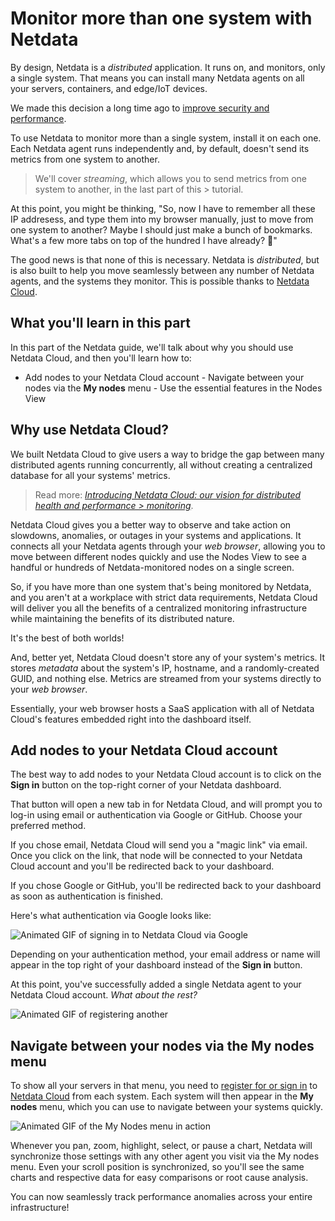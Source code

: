 # Monitor more than one system with Netdata

By design, Netdata is a _distributed_ application. It runs on, and monitors, only a single system. That means you can
install many Netdata agents on all your servers, containers, and edge/IoT devices.

We made this decision a long time ago to [improve security and performance](/tutorials/part-01/).

To use Netdata to monitor more than a single system, install it on each one. Each Netdata agent runs independently and,
by default, doesn't send its metrics from one system to another.

> We'll cover _streaming_, which allows you to send metrics from one system to another, in the last part of this >
tutorial.

At this point, you might be thinking, "So, now I have to remember all these IP addresess, and type them into my browser
manually, just to move from one system to another? Maybe I should just make a bunch of bookmarks. What's a few more tabs
on top of the hundred I have already? 🤬"

The good news is that none of this is necessary. Netdata is _distributed_, but is also built to help you move seamlessly
between any number of Netdata agents, and the systems they monitor. This is possible thanks to [Netdata
Cloud](../netdata-cloud/README.md).

## What you'll learn in this part

In this part of the Netdata guide, we'll talk about why you should use Netdata Cloud, and then you'll learn how to:

-   Add nodes to your Netdata Cloud account -   Navigate between your nodes via the **My nodes** menu -   Use the
essential features in the Nodes View

## Why use Netdata Cloud?

We built Netdata Cloud to give users a way to bridge the gap between many distributed agents running concurrently, all
without creating a centralized database for all your systems' metrics.

> Read more: [_Introducing Netdata Cloud: our vision for distributed health and performance >
monitoring_](https://blog.netdata.cloud/posts/netdata-cloud-announcement/).

Netdata Cloud gives you a better way to observe and take action on slowdowns, anomalies, or outages in your systems and
applications. It connects all your Netdata agents through your _web browser_, allowing you to move between different
nodes quickly and use the Nodes View to see a handful or hundreds of Netdata-monitored nodes on a single screen.

So, if you have more than one system that's being monitored by Netdata, and you aren't at a workplace with strict data
requirements, Netdata Cloud will deliver you all the benefits of a centralized monitoring infrastructure while
maintaining the benefits of its distributed nature.

It's the best of both worlds!

And, better yet, Netdata Cloud doesn't store any of your system's metrics. It stores _metadata_ about the system's IP,
hostname, and a randomly-created GUID, and nothing else. Metrics are streamed from your systems directly to your _web
browser_.

Essentially, your web browser hosts a SaaS application with all of Netdata Cloud's features embedded right into the
dashboard itself.

## Add nodes to your Netdata Cloud account

The best way to add nodes to your Netdata Cloud account is to click on the **Sign in** button on the top-right corner of
your Netdata dashboard.

That button will open a new tab in for Netdata Cloud, and will prompt you to log-in using email or authentication via
Google or GitHub. Choose your preferred method.

If you chose email, Netdata Cloud will send you a "magic link" via email. Once you click on the link, that node will be
connected to your Netdata Cloud account and you'll be redirected back to your dashboard.

If you chose Google or GitHub, you'll be redirected back to your dashboard as soon as authentication is finished.

Here's what authentication via Google looks like:

![Animated GIF of signing in to Netdata Cloud via
Google](https://user-images.githubusercontent.com/1153921/64826651-35fad900-d576-11e9-82ea-a072fae46fb0.jpg)

Depending on your authentication method, your email address or name will appear in the top right of your dashboard
instead of the **Sign in** button.

At this point, you've successfully added a single Netdata agent to your Netdata Cloud account. _What about the rest?_



![Animated GIF of registering another
](https://user-images.githubusercontent.com/1153921/64826651-35fad900-d576-11e9-82ea-a072fae46fb0.jpg)

## Navigate between your nodes via the My nodes menu

To show all your servers in that menu, you need to [register for or sign in](netdata-cloud/signing-in.md) to [Netdata
Cloud](netdata-cloud/) from each system. Each system will then appear in the **My nodes** menu, which you can use to
navigate between your systems quickly.

![Animated GIF of the My Nodes menu in
action](https://user-images.githubusercontent.com/1153921/64389938-9aa7b800-cff9-11e9-9653-a77e791811ad.gif)

Whenever you pan, zoom, highlight, select, or pause a chart, Netdata will synchronize those settings with any other
agent you visit via the My nodes menu. Even your scroll position is synchronized, so you'll see the same charts and
respective data for easy comparisons or root cause analysis.

You can now seamlessly track performance anomalies across your entire infrastructure!